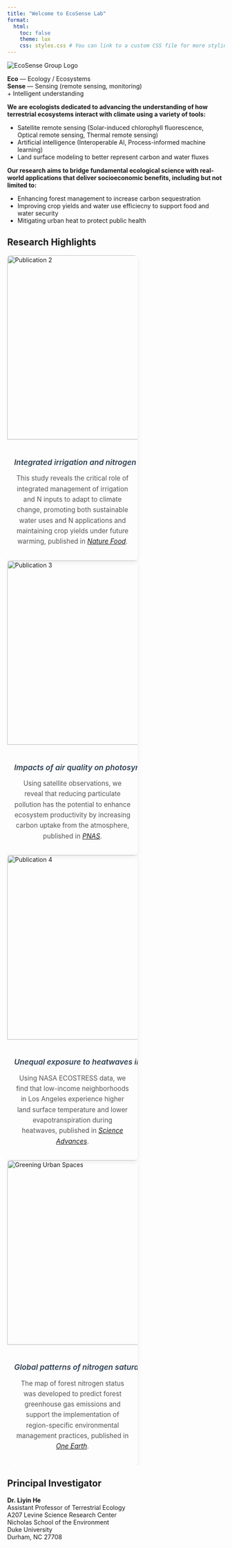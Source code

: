 ```yaml
---
title: "Welcome to EcoSense Lab"
format:
  html:
    toc: false
    theme: lux
    css: styles.css # You can link to a custom CSS file for more styling
---
```


::: {#group-section}
<!-- Group Logo and Description Section -->
<div class="group-header">
  <div class="logo-and-tagline">
  <img src="pics/logo_bright.png" alt="EcoSense Group Logo" class="group-logo">
  <p class="tagline"><b>Eco</b> — Ecology / Ecosystems<br><b>Sense</b> — Sensing (remote sensing, monitoring) <br> + Intelligent understanding</p>
  </div>
  <div class="group-description-box">
  <p>
      <b>We are ecologists dedicated to advancing the understanding of how terrestrial ecosystems interact with climate using a variety of tools:</b>
      <ul>
        <li>Satellite remote sensing (Solar-induced chlorophyll fluorescence, Optical remote sensing, Thermal remote sensing)</li>
        <li>Artificial intelligence (Interoperable AI, Process-informed machine learning)</li>
        <li>Land surface modeling to better represent carbon and water fluxes</li>
      </ul>
  </p>
  <p>
      <b>Our research aims to bridge fundamental ecological science with real-world applications that deliver socioeconomic benefits, including but not limited to:</b>
      <ul>
        <li>Enhancing forest management to increase carbon sequestration</li>
        <li>Improving crop yields and water use efficiecny to support food and water security</li>
        <li>Mitigating urban heat to protect public health</li>
      </ul>
  </p>
  </div>
</div>
:::

## Research Highlights

<div style="overflow-x: auto; white-space: nowrap; scroll-snap-type: x mandatory; -webkit-overflow-scrolling: touch;">
  
  <div class="card d-inline-block me-3" style="width: 60%; max-width: 700px; scroll-snap-align: start;">
  <img src="pics/publications/Ren_NatureFood.jpg" class="card-img-top" alt="Publication 2">
  <div class="card-body">
  <h5 class="card-title">Integrated irrigation and nitrogen optimization for US maize and soybean</h5>
  <p class="card-text">This study reveals the critical role of integrated management of irrigation and N inputs to adapt to climate change, promoting both sustainable water uses and N applications and maintaining crop yields under future warming, published in <a href="https://www.nature.com/articles/s43016-024-01107-6" target="_blank">*Nature Food*</a>.</p>
  </div>
  </div>
  
  <div class="card d-inline-block me-3" style="width: 60%; max-width: 550px; scroll-snap-align: start;">
  <img src="pics/publications/He_PNAS.jpg" class="card-img-top" alt="Publication 3">
  <div class="card-body">
  <h5 class="card-title">Impacts of air quality on photosynthesis</h5>
  <p class="card-text">Using satellite observations, we reveal that reducing particulate pollution has the potential to enhance ecosystem productivity by increasing carbon uptake from the atmosphere, published in <a href="https://www.pnas.org/doi/abs/10.1073/pnas.2306507120" target="_blank">*PNAS*</a>.</p>
  </div>
  </div>
  
  <div class="card d-inline-block me-3" style="width: 60%; max-width: 550px; scroll-snap-align: start;">
  <img src="pics/publications/Yin_ScienceAdvances.jpg" class="card-img-top" alt="Publication 4">
  <div class="card-body">
  <h5 class="card-title">Unequal exposure to heatwaves in Los Angeles</h5>
  <p class="card-text">Using NASA ECOSTRESS data, we find that low-income neighborhoods in Los Angeles experience higher land surface temperature and lower evapotranspiration during heatwaves, published in <a href="https://www.science.org/doi/full/10.1126/sciadv.ade8501" target="_blank">*Science Advances*</a>.</p>
  </div>
  </div>

  <div class="card d-inline-block" style="width: 60%; max-width: 550px; scroll-snap-align: start;">
  <img src="pics/publications/Cen_OneEarth.jpg" class="card-img-top" alt="Greening Urban Spaces">
  <div class="card-body">
  <h5 class="card-title">Global patterns of nitrogen saturation in forests</h5>
  <p class="card-text">The map of forest nitrogen status was developed to predict forest greenhouse gas emissions and support the implementation of region-specific environmental management practices, published in <a href="https://www.cell.com/one-earth/fulltext/S2590-3322(24)00531-1" target="_blank">*One Earth*</a>.</p>
  </div>
  </div>
  
</div>




## Principal Investigator

::: {#pi-section}
<div class="group-member">
  <p>**Dr. Liyin He**<br>Assistant Professor of Terrestrial Ecology<br>A207 Levine Science Research Center<br>Nicholas School of the Environment<br>Duke University<br>Durham, NC 27708</p>
</div>
:::

<!-- PhD Students section removed as per request -->

<!-- Visiting Students/Scholars section removed as per request -->

<style>
.card {
  box-shadow: 0 4px 12px rgba(0,0,0,0.08);
  border: none;
  border-radius: 8px;
  overflow: hidden;
  transition: transform 0.3s ease;
}

.card:hover {
  transform: translateY(-5px);
}

.card-img-top {
  height: 320pt;
  object-fit: cover;
  border-bottom: 1px solid #eee;
}

.card-body {
  padding: 1rem;
  text-align: center;
}

.card-title {
  font-size: 1.1rem;
  font-weight: 600;
  color: #2c3e50;
  margin-bottom: 0.5rem;
}

.card-text {
  font-size: 0.95rem;
  color: #555;
  line-height: 1.6;
  word-wrap: break-word;
  white-space: normal;
}
</style>